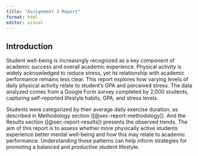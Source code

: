 ```yaml
---
title: "Assignment 3 Report"
format: html
editor: visual
---
```


## Introduction

Student well-being is increasingly recognized as a key component of academic success and overall academic experience. Physical activity is widely acknowledged to reduce stress, yet its relationship with academic performance remains less clear. This report explores how varying levels of daily physical activity relate to student’s GPA and perceived stress. The data analyzed comes from a Google Form survey completed by 2,000 students, capturing self-reported lifestyle habits, GPA, and stress levels.

Students were categorized by their average daily exercise duration, as described in Methodology section ([@sec-report-methodology]). And the Results section ([@sec-report-results]) presents the observed trends. The aim of this report is to assess whether more physically active students experience better mental well-being and how this may relate to academic performance. Understanding these patterns can help inform strategies for promoting a balanced and productive student lifestyle.
